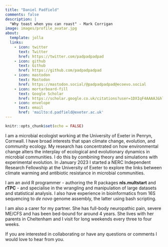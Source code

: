 ```yaml
---
title: "Daniel Padfield"
comments: false
description: |
  "Why toast when you can roast" - Mark Corrigan
image: images/profile_avatar.jpg
about:
  template: jolla
  links:
    - icon: twitter
      text: Twitter
      href: https://twitter.com/padpadpadpad
    - icon: github
      text: Github
      href: https://github.com/padpadpadpad
    - icon: mastodon
      text: Mastodon
      href: https://mastodon.social/@padpadpadpad@ecoevo.social
    - icon: mortarboard-fill
      text: Google Scholar
      href: https://scholar.google.co.uk/citations?user=1DXIqF4AAAAJ&hl=en
    - icon: envelope
      text: email
      href: 'mailto:d.padfield@exeter.ac.uk'
---
```


```r
knitr::opts_chunk$set(echo = FALSE)
```

I am a microbial ecologist working at the University of Exeter in Penryn, Cornwall. I have broad interests that span climate change, evolution, and community ecology. My research has concentrated on how environmental change alters the interplay of ecological and evolutionary dynamics in microbial communities. I do this by combining theory and simulations with experimental evolution. In January 2023 I started a NERC Independent Research Fellowship at the University of Exeter to explore the links between climate warming and antibiotic resistance in microbial communities.

I am an avid R programmer - authoring the R packages **nls.multstart** and **rTPC** - and specialise in the wrangling and manipulation of large datasets and statistical analysis. I also have experience in bioinformatics from 16S sequencing to _de novo_ genome assembly, the latter using bash scripting.

I am also a carer for my partner. She has full-body neuropathic pain, severe ME/CFS and has been bed-bound for around 4 years. She lives with her parents in Cheltenham and I visit for long weekends every three to four weeks.

If you are interested in collaborating or have any questions or comments I would love to hear from you.
